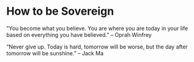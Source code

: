 # How to be Sovereign

"You become what you believe. You are where you are today in your life based on everything you have believed.” – Oprah Winfrey

“Never give up. Today is hard, tomorrow will be worse, but the day after tomorrow will be sunshine.” – Jack Ma

